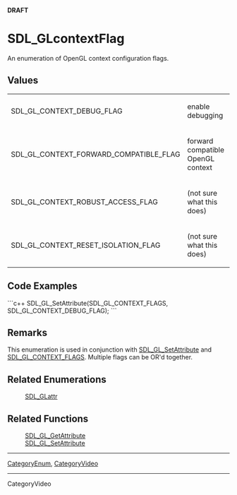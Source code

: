 <!-- pragma section-numbers off -->
<!-- pragma camelcase off -->
'''DRAFT'''


= SDL_GLcontextFlag =
An enumeration of OpenGL context configuration flags.




== Values ==
{|
|SDL_GL_CONTEXT_DEBUG_FLAG
|enable debugging
|-
|SDL_GL_CONTEXT_FORWARD_COMPATIBLE_FLAG
|forward compatible OpenGL context
|-
|SDL_GL_CONTEXT_ROBUST_ACCESS_FLAG
|(not sure what this does)
|-
|SDL_GL_CONTEXT_RESET_ISOLATION_FLAG
|(not sure what this does)
|}


== Code Examples ==
```c++
SDL_GL_SetAttribute(SDL_GL_CONTEXT_FLAGS, SDL_GL_CONTEXT_DEBUG_FLAG);
```


== Remarks ==
This enumeration is used in conjunction with [[SDL_GL_SetAttribute]] and [[SDL_GLattr|SDL_GL_CONTEXT_FLAGS]].  Multiple flags can be OR'd together.


== Related Enumerations ==
:[[SDL_GLattr]] 

== Related Functions ==
:[[SDL_GL_GetAttribute]]
:[[SDL_GL_SetAttribute]]

----
[[CategoryEnum]], [[CategoryVideo]]
<!-- #See the Style Guide for instructions on editing the footer. -->
----
CategoryVideo
